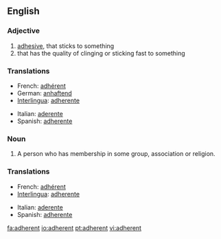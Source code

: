==English==

===Adjective===
{{en-adj}}

# [[adhesive]], that sticks to something
# that has the quality of clinging or sticking fast to something

===Translations===
{{top}}
*French: [[adhérent]] 
*German: [[anhaftend]] 
*[[Interlingua]]: [[adherente]] 
{{mid}}
*Italian: [[aderente]] 
*Spanish: [[adherente]] 
{{bottom}}

===Noun===
{{en-noun}}

# A person who has membership in some group, association or religion.

===Translations===
{{top}}
*French: [[adhérent]] 
*[[Interlingua]]: [[adherente]] 
{{mid}}
*Italian: [[aderente]] 
*Spanish: [[adherente]]
{{bottom}}

[[fa:adherent]]
[[io:adherent]]
[[pt:adherent]]
[[vi:adherent]]